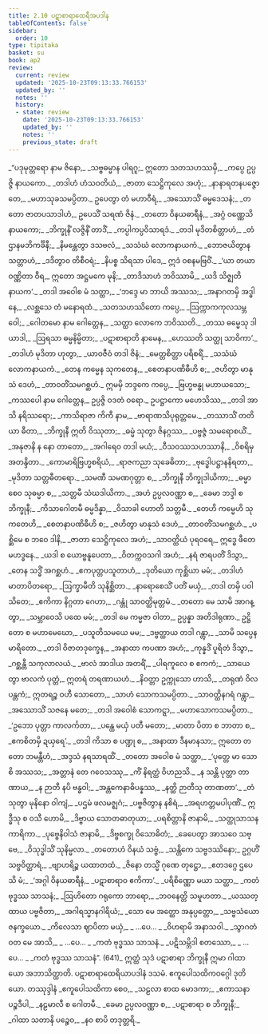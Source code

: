```yaml
---
title: 2.10 ပဋာစာရာထေရီအပဒါန
tableOfContents: false
sidebar:
  order: 10
type: tipitaka
basket: su
book: ap2
review:
  current: review
  updated: '2025-10-23T09:13:33.766153'
  updated_by: ''
  notes: ''
  history:
  - state: review
    date: '2025-10-23T09:13:33.766153'
    updated_by: ''
    notes: ''
    previous_state: draft
---
```



<ReviewStatus review={frontmatter.review} showDetails={true} />

<HypothesisAnnotation frontmatter={frontmatter} />

<DynamicBreadcrumb />

<Division number="468" book="ap2" e="ch" v="20" p="236">

<Paragraph number="644" type="verses" book="ap2">
_“ပဒုမုတ္တရော နာမ ဇိနော,_  
_သဗ္ဗဓမ္မာန ပါရဂူ;_  
ဣတော သတသဟဿမှိ,_  
_ကပ္ပေ ဥပ္ပဇ္ဇိ နာယကော._  

</Paragraph>

</Division>
<Division number="469" book="ap2" e="ch" v="20" p="236">

<Paragraph number="645" type="verses" book="ap2">
_တဒါဟံ ဟံသဝတိယံ,_  
_ဇာတာ သေဋ္ဌိကုလေ အဟုံ;_  
_နာနာရတနပဇ္ဇောတေ,_  
_မဟာသုခသမပ္ပိတာ._  

</Paragraph>

</Division>
<Division number="470" book="ap2" e="ch" v="20" p="236">

<Paragraph number="646" book="ap2">
ဥပေတွာ တံ မဟာဝီရံ,_  
_အဿောသိံ ဓမ္မဒေသနံ;_  
_တတော ဇာတပသာဒါဟံ,_  
ဥပေသိံ သရဏံ ဇိနံ._  

</Paragraph>

</Division>
<Division number="471" book="ap2" e="ch" v="20" p="236">

<Paragraph number="647" type="verses" book="ap2">
_တတော ဝိနယဓာရီနံ,_  
_အဂ္ဂံ ဝဏ္ဏေသိ နာယကော;_  
_ဘိက္ခုနိံ လဇ္ဇိနိံ တာဒိံ,_  
_ကပ္ပါကပ္ပဝိသာရဒံ._  

</Paragraph>

</Division>
<Division number="472" book="ap2" e="ch" v="20" p="236">

<Paragraph number="648" type="verses" book="ap2">
_တဒါ မုဒိတစိတ္တာဟံ,_  
_တံ ဌာနမဘိကင်္ခိနီ;_  
_နိမန္တေတွာ ဒသဗလံ,_  
_သသံဃံ လောကနာယကံ._  

</Paragraph>

</Division>
<Division number="473" book="ap2" e="ch" v="20" p="236">

<Paragraph number="649" type="verses" book="ap2">
_ဘောဇယိတွာန သတ္တာဟံ,_  
_ဒဒိတွာဝ တိစီဝရံ;_  
_နိပစ္စ သိရသာ ပါဒေ,_  
ဣဒံ ဝစနမဗြဝိံ._  

</Paragraph>

</Division>
<Division number="474" book="ap2" e="ch" v="20" p="236">

<Paragraph number="650" type="verses" book="ap2">
_‘ယာ တယာ ဝဏ္ဏိတာ ဝီရ,_  
ဣတော အဋ္ဌမကေ မုနိ;_  
_တာဒိသာဟံ ဘဝိဿာမိ,_  
_ယဒိ သိဇ္ဈတိ နာယက’._  

</Paragraph>

</Division>
<Division number="475" book="ap2" e="ch" v="20" p="236">

<Paragraph number="651" type="verses" book="ap2">
_တဒါ အဝေါစ မံ သတ္ထာ,_  
_‘ဘဒ္ဒေ မာ ဘာယိ အဿသ;_  
_အနာဂတမှိ အဒ္ဓါနေ,_  
_လစ္ဆသေ တံ မနောရထံ._  

</Paragraph>

</Division>
<Division number="476" book="ap2" e="ch" v="20" p="237">

<Paragraph number="652" type="verses" book="ap2">
_သတသဟဿိတော ကပ္ပေ,_  
_ဩက္ကာကကုလသမ္ဘဝေါ;_  
_ဂေါတမော နာမ ဂေါတ္တေန,_  
_သတ္ထာ လောကေ ဘဝိဿတိ._  

</Paragraph>

</Division>
<Division number="477" book="ap2" e="ch" v="20" p="237">

<Paragraph number="653" type="verses" book="ap2">
_တဿ ဓမ္မေသု ဒါယာဒါ,_  
_ဩရသာ ဓမ္မနိမ္မိတာ;_  
_ပဋာစာရာတိ နာမေန,_  
_ဟေဿတိ သတ္ထု သာဝိကာ’._  

</Paragraph>

</Division>
<Division number="478" book="ap2" e="ch" v="20" p="237">

<Paragraph number="654" type="verses" book="ap2">
_တဒါဟံ မုဒိတာ ဟုတွာ,_  
_ယာဝဇီဝံ တဒါ ဇိနံ;_  
_မေတ္တစိတ္တာ ပရိစရိံ,_  
_သသံဃံ လောကနာယကံ._  

</Paragraph>

</Division>
<Division number="479" book="ap2" e="ch" v="20" p="237">

<Paragraph number="655" type="verses" book="ap2">
_တေန ကမ္မေန သုကတေန,_  
_စေတနာပဏိဓီဟိ စ;_  
_ဇဟိတွာ မာနုသံ ဒေဟံ,_  
_တာဝတိံသမဂစ္ဆဟံ._  

</Paragraph>

</Division>
<Division number="480" book="ap2" e="ch" v="20" p="237">

<Paragraph number="656" book="ap2">
ဣမမှိ ဘဒ္ဒကေ ကပ္ပေ,_  
_ဗြဟ္မဗန္ဓု မဟာယသော;_  
_ကဿပေါ နာမ ဂေါတ္တေန,_  
ဥပ္ပဇ္ဇိ ဝဒတံ ဝရော._  

</Paragraph>

</Division>
<Division number="481" book="ap2" e="ch" v="20" p="237">

<Paragraph number="657" type="verses" book="ap2">
ဥပဋ္ဌာကော မဟေသိဿ,_  
_တဒါ အာသိ နရိဿရော;_  
_ကာသိရာဇာ ကိကီ နာမ,_  
_ဗာရာဏသိပုရုတ္တမေ._  

</Paragraph>

</Division>
<Division number="482" book="ap2" e="ch" v="20" p="237">

<Paragraph number="658" type="verses" book="ap2">
_တဿာသိံ တတိယာ ဓီတာ,_  
_ဘိက္ခုနီ ဣတိ ဝိဿုတာ;_  
_ဓမ္မံ သုတွာ ဇိနဂ္ဂဿ,_  
_ပဗ္ဗဇ္ဇံ သမရောစယိံ._  

</Paragraph>

</Division>
<Division number="483" book="ap2" e="ch" v="20" p="237">

<Paragraph number="659" type="verses" book="ap2">
_အနုဇာနိ န နော တာတော,_  
_အဂါရေဝ တဒါ မယံ;_  
_ဝီသဝဿသဟဿာနိ,_  
_ဝိစရိမှ အတန္ဒိတာ._  

</Paragraph>

</Division>
<Division number="484" book="ap2" e="ch" v="20" p="237">

<Paragraph number="660" type="verses" book="ap2">
_ကောမာရိဗြဟ္မစရိယံ,_  
_ရာဇကညာ သုခေဓိတာ;_  
_ဗုဒ္ဓေါပဋ္ဌာနနိရတာ,_  
_မုဒိတာ သတ္တဓီတရော._  

</Paragraph>

</Division>
<Division number="485" book="ap2" e="ch" v="20" p="237">

<Paragraph number="661" type="verses" book="ap2">
_သမဏီ သမဏဂုတ္တာ စ,_  
_ဘိက္ခုနီ ဘိက္ခုဒါယိကာ;_  
_ဓမ္မာ စေဝ သုဓမ္မာ စ,_  
_သတ္တမီ သံဃဒါယိကာ._  

</Paragraph>

</Division>
<Division number="486" book="ap2" e="ch" v="20" p="237">

<Paragraph number="662" type="verses" book="ap2">
_အဟံ ဥပ္ပလဝဏ္ဏာ စ,_  
_ခေမာ ဘဒ္ဒါ စ ဘိက္ခုနီ;_  
_ကိသာဂေါတမီ ဓမ္မဒိန္နာ,_  
_ဝိသာခါ ဟောတိ သတ္တမီ._  

</Paragraph>

</Division>
<Division number="487" book="ap2" e="ch" v="20" p="237">

<Paragraph number="663" type="verses" book="ap2">
_တေဟိ ကမ္မေဟိ သုကတေဟိ,_  
_စေတနာပဏိဓီဟိ စ;_  
_ဇဟိတွာ မာနုသံ ဒေဟံ,_  
_တာဝတိံသမဂစ္ဆဟံ._  

</Paragraph>

</Division>
<Division number="488" book="ap2" e="ch" v="20" p="237">

<Paragraph number="664" type="verses" book="ap2">
_ပစ္ဆိမေ စ ဘဝေ ဒါနိ,_  
_ဇာတာ သေဋ္ဌိကုလေ အဟံ;_  
_သာဝတ္ထိယံ ပုရဝရေ,_  
ဣဒ္ဓေ ဖီတေ မဟဒ္ဓနေ._  

</Paragraph>

</Division>
<Division number="489" book="ap2" e="ch" v="20" p="238">

<Paragraph number="665" type="verses" book="ap2">
_ယဒါ စ ယောဗ္ဗနူပေတာ,_  
_ဝိတက္ကဝသဂါ အဟံ;_  
_နရံ ဇာရပတိံ ဒိသွာ,_  
_တေန သဒ္ဓိံ အဂစ္ဆဟံ._  

</Paragraph>

</Division>
<Division number="490" book="ap2" e="ch" v="20" p="238">

<Paragraph number="666" type="verses" book="ap2">
_ဧကပုတ္တပသူတာဟံ,_  
_ဒုတိယော ကုစ္ဆိယာ မမံ;_  
_တဒါဟံ မာတာပိတရော,_  
_ဩက္ခာမီတိ သုနိစ္ဆိတာ._  

</Paragraph>

</Division>
<Division number="491" book="ap2" e="ch" v="20" p="238">

<Paragraph number="667" type="verses" book="ap2">
_နာရောစေသိံ ပတိံ မယှံ,_  
_တဒါ တမှိ ပဝါသိတေ;_  
_ဧကိကာ နိဂ္ဂတာ ဂေဟာ,_  
_ဂန္တုံ သာဝတ္ထိမုတ္တမံ._  

</Paragraph>

</Division>
<Division number="492" book="ap2" e="ch" v="20" p="238">

<Paragraph number="668" type="verses" book="ap2">
_တတော မေ သာမိ အာဂန္တွာ,_  
_သမ္ဘာဝေသိ ပထေ မမံ;_  
_တဒါ မေ ကမ္မဇာ ဝါတာ,_  
ဥပ္ပန္နာ အတိဒါရုဏာ._  

</Paragraph>

</Division>
<Division number="493" book="ap2" e="ch" v="20" p="238">

<Paragraph number="669" type="verses" book="ap2">
ဥဋ္ဌိတော စ မဟာမေဃော,_  
_ပသူတိသမယေ မမ;_  
_ဒဗ္ဗတ္ထာယ တဒါ ဂန္တွာ,_  
_သာမိ သပ္ပေန မာရိတော._  

</Paragraph>

</Division>
<Division number="494" book="ap2" e="ch" v="20" p="238">

<Paragraph number="670" type="verses" book="ap2">
_တဒါ ဝိဇာတဒုက္ခေန,_  
_အနာထာ ကပဏာ အဟံ;_  
_ကုန္နဒိံ ပူရိတံ ဒိသွာ,_  
_ဂစ္ဆန္တီ သကုလာလယံ._  

</Paragraph>

</Division>
<Division number="495" book="ap2" e="ch" v="20" p="238">

<Paragraph number="671" type="verses" book="ap2">
_ဗာလံ အာဒါယ အတရိံ,_  
_ပါရကူလေ စ ဧကကံ;_  
_သာယေတွာ ဗာလကံ ပုတ္တံ,_  
ဣတရံ တရဏာယဟံ._  

</Paragraph>

</Division>
<Division number="496" book="ap2" e="ch" v="20" p="238">

<Paragraph number="672" type="verses" book="ap2">
_နိဝတ္တာ ဥက္ကုသော ဟာသိ,_  
_တရုဏံ ဝိလပန္တကံ;_  
ဣတရဉ္စ ဝဟီ သောတော,_  
_သာဟံ သောကသမပ္ပိတာ._  

</Paragraph>

</Division>
<Division number="497" book="ap2" e="ch" v="20" p="238">

<Paragraph number="673" type="verses" book="ap2">
_သာဝတ္ထိနဂရံ ဂန္တွာ,_  
_အဿောသိံ သဇနေ မတေ;_  
_တဒါ အဝေါစံ သောကဋ္ဋာ,_  
_မဟာသောကသမပ္ပိတာ._  

</Paragraph>

</Division>
<Division number="498" book="ap2" e="ch" v="20" p="238">

<Paragraph number="674" type="verses" book="ap2">
_‘ဥဘော ပုတ္တာ ကာလင်္ကတာ,_  
_ပန္ထေ မယှံ ပတီ မတော;_  
_မာတာ ပိတာ စ ဘာတာ စ,_  
_ဧကစိတမှိ ဍယှရေ’._  

</Paragraph>

</Division>
<Division number="499" book="ap2" e="ch" v="20" p="238">

<Paragraph number="675" type="verses" book="ap2">
_တဒါ ကိသာ စ ပဏ္ဍု စ,_  
_အနာထာ ဒီနမာနသာ;_  
ဣတော တတော ဘမန္တီဟံ,_  
_အဒ္ဒသံ နရသာရထိံ._  

</Paragraph>

</Division>
<Division number="500" book="ap2" e="ch" v="20" p="238">

<Paragraph number="676" type="verses" book="ap2">
_တတော အဝေါစ မံ သတ္ထာ,_  
_‘ပုတ္တေ မာ သောစိ အဿသ;_  
_အတ္တာနံ တေ ဂဝေသဿု,_  
_ကိံ နိရတ္ထံ ဝိဟညသိ._  

</Paragraph>

</Division>
<Division number="501" book="ap2" e="ch" v="20" p="238">

<Paragraph number="677" type="verses" book="ap2">
_န သန္တိ ပုတ္တာ တာဏာယ,_  
_န ဉာတီ နပိ ဗန္ဓဝါ;_  
_အန္တကေနာဓိပန္နဿ,_  
_နတ္ထိ ဉာတီသု တာဏတာ’._  

</Paragraph>

</Division>
<Division number="502" book="ap2" e="ch" v="20" p="239">

<Paragraph number="678" type="verses" book="ap2">
_တံ သုတွာ မုနိနော ဝါကျံ,_  
_ပဌမံ ဖလမဇ္ဈဂံ;_  
_ပဗ္ဗဇိတွာန နစိရံ,_  
_အရဟတ္တမပါပုဏိံ._  

</Paragraph>

</Division>
<Division number="503" book="ap2" e="ch" v="20" p="239">

<Paragraph number="679" type="verses" book="ap2">
ဣဒ္ဓီသု စ ဝသီ ဟောမိ,_  
_ဒိဗ္ဗာယ သောတဓာတုယာ;_  
_ပရစိတ္တာနိ ဇာနာမိ,_  
_သတ္ထုသာသနကာရိကာ._  

</Paragraph>

</Division>
<Division number="504" book="ap2" e="ch" v="20" p="239">

<Paragraph number="680" type="verses" book="ap2">
_ပုဗ္ဗေနိဝါသံ ဇာနာမိ,_  
_ဒိဗ္ဗစက္ခု ဝိသောဓိတံ;_  
_ခေပေတွာ အာသဝေ သဗ္ဗေ,_  
_ဝိသုဒ္ဓါသိံ သုနိမ္မလာ._  

</Paragraph>

</Division>
<Division number="505" book="ap2" e="ch" v="20" p="239">

<Paragraph number="681" type="verses" book="ap2">
_တတောဟံ ဝိနယံ သဗ္ဗံ,_  
_သန္တိကေ သဗ္ဗဒဿိနော;_  
ဥဂ္ဂဟိံ သဗ္ဗဝိတ္ထာရံ,_  
_ဗျာဟရိဉ္စ ယထာတထံ._  

</Paragraph>

</Division>
<Division number="506" book="ap2" e="ch" v="20" p="239">

<Paragraph number="682" type="verses" book="ap2">
_ဇိနော တသ္မိံ ဂုဏေ တုဋ္ဌော,_  
_ဧတဒဂ္ဂေ ဌပေသိ မံ;_  
_‘အဂ္ဂါ ဝိနယဓာရီနံ,_  
_ပဋာစာရာဝ ဧကိကာ’._  

</Paragraph>

</Division>
<Division number="507" book="ap2" e="ch" v="20" p="239">

<Paragraph number="683" type="verses" book="ap2">
_ပရိစိဏ္ဏော မယာ သတ္ထာ,_  
_ကတံ ဗုဒ္ဓဿ သာသနံ;_  
_ဩဟိတော ဂရုကော ဘာရော,_  
_ဘဝနေတ္တိ သမူဟတာ._  

</Paragraph>

</Division>
<Division number="508" book="ap2" e="ch" v="20" p="239">

<Paragraph number="684" type="verses" book="ap2">
_ယဿတ္ထာယ ပဗ္ဗဇိတာ,_  
_အဂါရသ္မာနဂါရိယံ;_  
_သော မေ အတ္ထော အနုပ္ပတ္တော,_  
_သဗ္ဗသံယောဇနက္ခယော._  

</Paragraph>

</Division>
<Division number="509" book="ap2" e="ch" v="20" p="239">

<Paragraph number="685" type="verses" book="ap2">
_ကိလေသာ ဈာပိတာ မယှံ,_  
_ …ပေ… _  
_ဝိဟရာမိ အနာသဝါ._  

</Paragraph>

</Division>
<Division number="510" book="ap2" e="ch" v="20" p="239">

<Paragraph number="686" type="verses" book="ap2">
_သွာဂတံ ဝတ မေ အာသိ,_  
_ …ပေ… _  
_ကတံ ဗုဒ္ဓဿ သာသနံ._  

</Paragraph>

</Division>
<Division number="511" book="ap2" e="ch" v="20" p="239">

<Paragraph number="687" type="verses" book="ap2">
_ပဋိသမ္ဘိဒါ စတဿော,_  
_ …ပေ… _  
_ကတံ ဗုဒ္ဓဿ သာသနံ”. (641)_  

</Paragraph>

<Paragraph number="688" book="ap2">
ဣတ္ထံ သုဒံ ပဋာစာရာ ဘိက္ခုနီ ဣမာ ဂါထာယော အဘာသိတ္ထာတိ.

</Paragraph>
</Division>

<Paragraph number="689" type="center" book="ap2">
ပဋာစာရာထေရိယာပဒါနံ ဒသမံ.



</Paragraph>

<Paragraph number="690" type="center" book="ap2">
ဧကူပေါသထိကဝဂ္ဂေါ ဒုတိယော.



</Paragraph>

<Paragraph number="691" type="center" book="ap2">
တဿုဒ္ဒါနံ


</Paragraph>

<Paragraph number="692" type="verses" book="ap2">
_ဧကူပေါသထိကာ စေဝ,_  
_သဠလာ စာထ မောဒကာ;_  
_ဧကာသနာ ပဉ္စဒီပါ,_  
_နဠမာလီ စ ဂေါတမီ._  

</Paragraph>

<Paragraph number="693" type="verses" book="ap2">
_ခေမာ ဥပ္ပလဝဏ္ဏာ စ,_  
_ပဋာစာရာ စ ဘိက္ခုနီ;_  
_ဂါထာ သတာနိ ပဉ္စေဝ,_  
_နဝ စာပိ တဒုတ္တရိ._
</Paragraph>